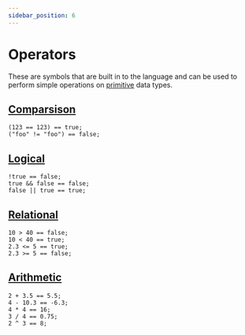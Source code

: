 ```yaml
---
sidebar_position: 6
---
```


# Operators

These are symbols that are built in to the language and can be used to perform
simple operations on [primitive](../primitive) data types.

## [Comparsison](comparsison)

```knot
(123 == 123) == true;
("foo" != "foo") == false;
```

## [Logical](logical)

```knot
!true == false;
true && false == false;
false || true == true;
```

## [Relational](relational)

```knot
10 > 40 == false;
10 < 40 == true;
2.3 <= 5 == true;
2.3 >= 5 == false;
```

## [Arithmetic](arithmetic)

```knot
2 + 3.5 == 5.5;
4 - 10.3 == -6.3;
4 * 4 == 16;
3 / 4 == 0.75;
2 ^ 3 == 8;
```
